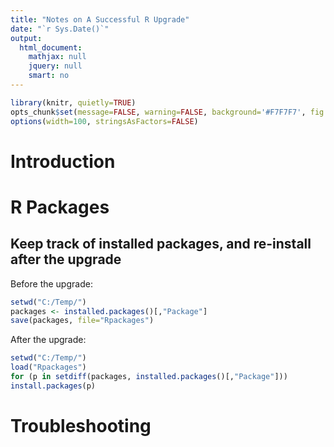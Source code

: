 ```yaml
---
title: "Notes on A Successful R Upgrade"
date: "`r Sys.Date()`"
output:
  html_document:
    mathjax: null
    jquery: null
    smart: no
---
```

  
```r
library(knitr, quietly=TRUE)
opts_chunk$set(message=FALSE, warning=FALSE, background='#F7F7F7', fig.retina=2, dev='png', tidy=FALSE, verbose=FALSE)
options(width=100, stringsAsFactors=FALSE)
```


# Introduction




# R Packages

## Keep track of installed packages, and re-install after the upgrade

Before the upgrade:
```r
setwd("C:/Temp/")
packages <- installed.packages()[,"Package"]
save(packages, file="Rpackages")
```

After the upgrade:
```r
setwd("C:/Temp/")
load("Rpackages")
for (p in setdiff(packages, installed.packages()[,"Package"]))
install.packages(p)
```


# Troubleshooting


